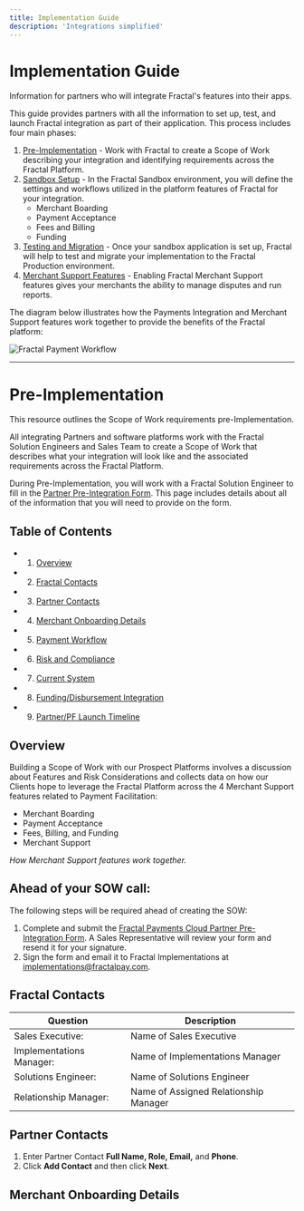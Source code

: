 ```yaml
---
title: Implementation Guide
description: 'Integrations simplified'
---
```


# Implementation Guide

Information for partners who will integrate Fractal's features into their apps.

This guide provides partners with all the information to set up, test, and launch Fractal integration as part of their application. This process includes four main phases:

1. [Pre-Implementation](#pre-implementation) - Work with Fractal to create a Scope of Work describing your integration and identifying requirements across the Fractal Platform.
2. [Sandbox Setup](#sandbox-setup) - In the Fractal Sandbox environment, you will define the settings and workflows utilized in the platform features of Fractal for your integration.
   - Merchant Boarding
   - Payment Acceptance
   - Fees and Billing
   - Funding
3. [Testing and Migration](#testing-and-migration) - Once your sandbox application is set up, Fractal will help to test and migrate your implementation to the Fractal Production environment.
4. [Merchant Support Features](#merchant-support-features) - Enabling Fractal Merchant Support features gives your merchants the ability to manage disputes and run reports.

The diagram below illustrates how the Payments Integration and Merchant Support features work together to provide the benefits of the Fractal platform:

![Fractal Payment Workflow](https://example.com/images/FractalPaymentFlow.png)

---

# Pre-Implementation

This resource outlines the Scope of Work requirements pre-Implementation.

All integrating Partners and software platforms work with the Fractal Solution Engineers and Sales Team to create a Scope of Work that describes what your integration will look like and the associated requirements across the Fractal Platform.

During Pre-Implementation, you will work with a Fractal Solution Engineer to fill in the [Partner Pre-Integration Form](https://example.com). This page includes details about all of the information that you will need to provide on the form.

## Table of Contents

- 1. [Overview](#overview)
- 2. [Fractal Contacts](#fractal-contacts)
- 3. [Partner Contacts](#partner-contacts)
- 4. [Merchant Onboarding Details](#merchant-onboarding-details)
- 5. [Payment Workflow](#payment-workflow)
- 6. [Risk and Compliance](#risk-and-compliance)
- 7. [Current System](#current-system)
- 8. [Funding/Disbursement Integration](#funding-disbursement-integration)
- 9. [Partner/PF Launch Timeline](#partner-pf-launch-timeline)

## Overview

Building a Scope of Work with our Prospect Platforms involves a discussion about Features and Risk Considerations and collects data on how our Clients hope to leverage the Fractal Platform across the 4 Merchant Support features related to Payment Facilitation:

- Merchant Boarding
- Payment Acceptance
- Fees, Billing, and Funding
- Merchant Support

*How Merchant Support features work together.*

## Ahead of your SOW call:

The following steps will be required ahead of creating the SOW:

1. Complete and submit the [Fractal Payments Cloud Partner Pre-Integration Form](https://example.com). A Sales Representative will review your form and resend it for your signature.
2. Sign the form and email it to Fractal Implementations at implementations@fractalpay.com.

## Fractal Contacts

| Question                  | Description                       |
| ------------------------- | ---------------------------------- |
| Sales Executive:          | Name of Sales Executive           |
| Implementations Manager:  | Name of Implementations Manager    |
| Solutions Engineer:       | Name of Solutions Engineer         |
| Relationship Manager:     | Name of Assigned Relationship Manager |


## Partner Contacts

1. Enter Partner Contact **Full Name, Role, Email,** and **Phone**.
2. Click **Add Contact** and then click **Next**.

## Merchant Onboarding Details








